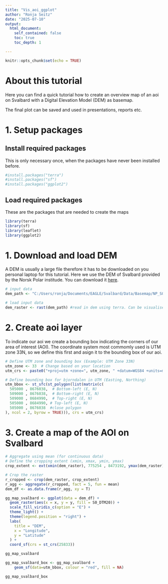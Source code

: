 ```yaml
---
title: "Vis_aoi_ggplot"
author: "Ronja Seitz"
date: "2025-07-10"
output: 
  html_document:
    self_contained: false
    toc: true
    toc_depth: 1

---
```


```r
knitr::opts_chunk$set(echo = TRUE)
```

# **About this tutorial**
Here you can find a quick tutorial how to create an overview map of an aoi on Svalbard with a Digital Elevation Model (DEM) as basemap.

The final plot can be saved and used in presentations, reports etc.

# **1. Setup packages**
## **Install required packages**
This is only necessary once, when the packages have never been installed before.

```r
#install.packages("terra")
#install.packages("sf")
#install.packages("ggplot2")
```

## **Load required packages**
These are the packages that are needed to create the maps
```r
library(terra)
library(sf)
library(leaflet)
library(ggplot2)
```

# **1. Download and load DEM**
A DEM is usually a large file therefore it has to be downloaded on you personal laptop for this tutorial. Here we use the DEM of Svalbard provided by the Norsk Polar institude. You can download it [here](https://data.npolar.no/dataset/dce53a47-c726-4845-85c3-a65b46fe2fea).
```r
# input data
dem_path <- "C:/Users/ronja/Documents/EAGLE/Svalbard/Data/Basemap/NP_S0_DTM20/S0_DTM20.tif" #path to dem

# load input data
dem_raster <- rast(dem_path) #read in dem using terra. Can be visualised with plot()

```

# **2. Create aoi layer**
To indicate our aoi we create a bounding box indicating the corners of our area of interest (AOI). The coordinate system most commomly used is UTM zone 33N, so we define this first and asign it to the bounding box of our aoi.

```r
# Define UTM zone and bounding box (Example: UTM Zone 33N)
utm_zone <- 33  # Change based on your location
utm_crs <- paste0("+proj=utm +zone=", utm_zone, " +datum=WGS84 +units=m +no_defs")

# Define bounding box for bjorndalen in UTM (Easting, Northing) 
utm_bbox <- st_sfc(st_polygon(list(matrix(c(
  505000 , 8676038,  # Bottom-left (E, N)
  509000 , 8676038,  # Bottom-right (E, N)
  509000 , 8684990,  # Top-right (E, N)
  505000 , 8684990, # Top-left (E, N)
  505000 , 8676038  #close polygon
), ncol = 2, byrow = TRUE))), crs = utm_crs)
```

# **3. Create a map of the AOI on Svalbard**

```r
# Aggregate using mean (for continuous data)
# Define the cropping extent (xmin, xmax, ymin, ymax)
crop_extent <- ext(xmin(dem_raster), 775254 , 8473192, ymax(dem_raster))  # Keep original x, modify y

# Crop the raster
r_cropped <- crop(dem_raster, crop_extent)
r_agg <- aggregate(r_cropped, fact = 5, fun = mean)
dem_df <- as.data.frame(r_agg, xy = T)
```

```r
gg_map_svalbard <- ggplot(data = dem_df) +
  geom_raster(aes(x = x, y = y, fill = S0_DTM20)) +
  scale_fill_viridis_c(option = "E") +
  theme_light() +
  theme(legend.position = "right") +
  labs(
    title = "DEM",
    x = "Longitude",
    y = "Latitude"
  ) +
  coord_sf(crs = st_crs(25833))

gg_map_svalbard

gg_map_svalbard_box <- gg_map_svalbard +
    geom_sf(data=utm_bbox, colour = "red", fill = NA)

gg_map_svalbard_box

```
